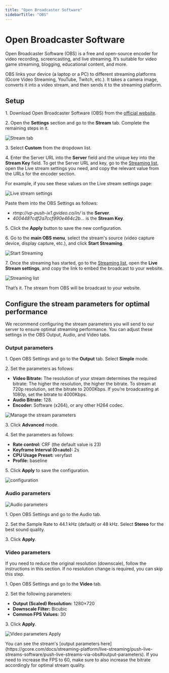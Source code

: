 ```yaml
---
title: "Open Broadcaster Software"
sidebarTitle: "OBS"
---
```


# Open Broadcaster Software

Open Broadcaster Software (OBS) is a free and open-source encoder for video recording, screencasting, and live streaming. It’s suitable for video game streaming, blogging, educational content, and more.

OBS links your device (a laptop or a PC) to different streaming platforms (Gcore Video Streaming, YouTube, Twitch, etc.). It takes a camera image, converts it into a video stream, and then sends it to the streaming platform.

## Setup

1. Download Open Broadcaster Software (OBS) from the [official website](https://obsproject.com).

2. Open the **Settings** section and go to the **Stream** tab. Complete the remaining steps in it.

![Stream tab](https://assets.gcore.pro/docs/streaming-platform/live-streaming/push-live-streams-software/push-live-streams-via-obs/10807190142097.png)

3. Select **Custom** from the dropdown list.

4. Enter the Server URL into the **Server** field and the unique key into the **Stream Key** field. To get the Server URL and key, go to the [Streaming list](https://streaming.gcore.com/streaming/list), open the Live stream settings you need, and copy the relevant value from the URLs for the encoder section.

For example, if you see these values on the Live stream settings page:

![Live stream settings](https://assets.gcore.pro/docs/streaming-platform/live-streaming/push-live-streams-software/push-live-streams-via-obs/11774973436177.png)

Paste them into the OBS Settings as follows:

- _rtmp://vp-push-ix1.gvideo.co/in/_ is the **Server**.
- _400448?cdf2a7ccf990e464c2b…_ is the **Stream Key**.

5. Click the **Apply** button to save the new configuration.

6. Go to the **main OBS menu**, select the stream's source (video capture device, display capture, etc.), and click **Start Streaming**.

![Start Streaming](https://assets.gcore.pro/docs/streaming-platform/live-streaming/push-live-streams-software/push-live-streams-via-obs/10807465490193.png)

7. Once the streaming has started, go to the [Streaming list](https://streaming.gcore.com/streaming/list), open the **Live Stream settings**, and copy the link to embed the broadcast to your website.

![Streaming list](https://assets.gcore.pro/docs/streaming-platform/live-streaming/push-live-streams-software/push-live-streams-via-obs/11775007043985.png)

That’s it. The stream from OBS will be broadcast to your website.

## Configure the stream parameters for optimal performance

We recommend configuring the stream parameters you will send to our server to ensure optimal streaming performance. You can adjust these settings in the OBS Output, Audio, and Video tabs.

### Output parameters

1. Open OBS Settings and go to the **Output** tab. Select **Simple** mode.

2. Set the parameters as follows:

- **Video Bitrate:** The resolution of your stream determines the required bitrate: The higher the resolution, the higher the bitrate. To stream at 720p resolution, set the bitrate to 2000Kbps. If you’re broadcasting at 1080p, set the bitrate to 4000Kbps.
- **Audio Bitrate:** 128.
- **Encoder:** Software (x264), or any other H264 codec.

![Manage the stream parameters](https://assets.gcore.pro/docs/streaming-platform/live-streaming/push-live-streams-software/push-live-streams-via-obs/10807571524241.png)

3. Click **Advanced** mode.

4. Set the parameters as follows:

- **Rate control:** CRF (the default value is 23)
- **Keyframe Interval (0=auto):** 2s
- **CPU Usage Preset:** veryfast
- **Profile:** baseline

5. Click **Apply** to save the configuration.

![configuration](https://assets.gcore.pro/docs/streaming-platform/live-streaming/push-live-streams-software/push-live-streams-via-obs/10807656645393.png)

### Audio parameters

![Audio parameters](https://assets.gcore.pro/docs/streaming-platform/live-streaming/push-live-streams-software/push-live-streams-via-obs/10807660371473.png)

1. Open OBS Settings and go to the Audio tab.

2. Set the Sample Rate to 44.1 kHz (default) or 48 kHz. Select **Stereo** for the best sound quality.

3. Click **Apply**.

### Video parameters

If you need to reduce the original resolution (downscale), follow the instructions in this section. If no resolution change is required, you can skip this step.

1. Open OBS Settings and go to the **Video** tab.

2. Set the following parameters:

- **Output (Scaled) Resolution:** 1280×720
- **Downscale Filter:** Bicubic
- **Common FPS Values:** 30

3. Click **Apply**.

![Video parameters Apply](https://assets.gcore.pro/docs/streaming-platform/live-streaming/push-live-streams-software/push-live-streams-via-obs/10807613445521.png)

<Tip>
  You can see the stream's [output parameters here](https://gcore.com/docs/streaming-platform/live-streaming/push-live-streams-software/push-live-streams-via-obs#output-parameters). If you need to increase the FPS to 60, make sure to also increase the bitrate accordingly for optimal stream quality.
</Tip>